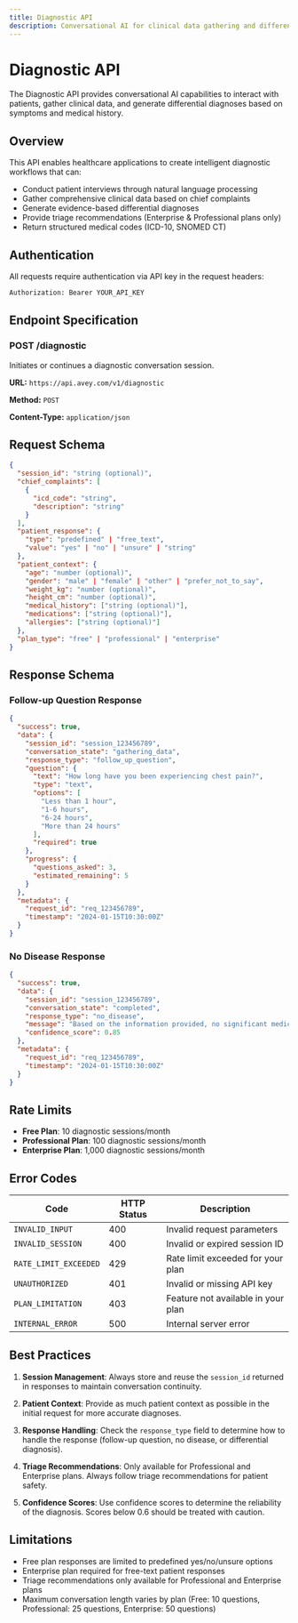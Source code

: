 ```yaml
---
title: Diagnostic API
description: Conversational AI for clinical data gathering and differential diagnosis generation
---
```


# Diagnostic API

The Diagnostic API provides conversational AI capabilities to interact with patients, gather clinical data, and generate differential diagnoses based on symptoms and medical history.

## Overview

This API enables healthcare applications to create intelligent diagnostic workflows that can:

- Conduct patient interviews through natural language processing
- Gather comprehensive clinical data based on chief complaints
- Generate evidence-based differential diagnoses
- Provide triage recommendations (Enterprise & Professional plans only)
- Return structured medical codes (ICD-10, SNOMED CT)

## Authentication

All requests require authentication via API key in the request headers:

```bash
Authorization: Bearer YOUR_API_KEY
```

## Endpoint Specification

### POST /diagnostic

Initiates or continues a diagnostic conversation session.

**URL:** `https://api.avey.com/v1/diagnostic`

**Method:** `POST`

**Content-Type:** `application/json`

## Request Schema

```json
{
  "session_id": "string (optional)",
  "chief_complaints": [
    {
      "icd_code": "string",
      "description": "string"
    }
  ],
  "patient_response": {
    "type": "predefined" | "free_text",
    "value": "yes" | "no" | "unsure" | "string"
  },
  "patient_context": {
    "age": "number (optional)",
    "gender": "male" | "female" | "other" | "prefer_not_to_say",
    "weight_kg": "number (optional)",
    "height_cm": "number (optional)",
    "medical_history": ["string (optional)"],
    "medications": ["string (optional)"],
    "allergies": ["string (optional)"]
  },
  "plan_type": "free" | "professional" | "enterprise"
}
```

## Response Schema

### Follow-up Question Response

```json
{
  "success": true,
  "data": {
    "session_id": "session_123456789",
    "conversation_state": "gathering_data",
    "response_type": "follow_up_question",
    "question": {
      "text": "How long have you been experiencing chest pain?",
      "type": "text",
      "options": [
        "Less than 1 hour",
        "1-6 hours",
        "6-24 hours",
        "More than 24 hours"
      ],
      "required": true
    },
    "progress": {
      "questions_asked": 3,
      "estimated_remaining": 5
    }
  },
  "metadata": {
    "request_id": "req_123456789",
    "timestamp": "2024-01-15T10:30:00Z"
  }
}
```

### No Disease Response

```json
{
  "success": true,
  "data": {
    "session_id": "session_123456789",
    "conversation_state": "completed",
    "response_type": "no_disease",
    "message": "Based on the information provided, no significant medical conditions were identified. Consider following up with a healthcare provider if symptoms persist or worsen.",
    "confidence_score": 0.85
  },
  "metadata": {
    "request_id": "req_123456789",
    "timestamp": "2024-01-15T10:30:00Z"
  }
}
```

## Rate Limits

- **Free Plan**: 10 diagnostic sessions/month
- **Professional Plan**: 100 diagnostic sessions/month
- **Enterprise Plan**: 1,000 diagnostic sessions/month

## Error Codes

| Code                  | HTTP Status | Description                        |
| --------------------- | ----------- | ---------------------------------- |
| `INVALID_INPUT`       | 400         | Invalid request parameters         |
| `INVALID_SESSION`     | 400         | Invalid or expired session ID      |
| `RATE_LIMIT_EXCEEDED` | 429         | Rate limit exceeded for your plan  |
| `UNAUTHORIZED`        | 401         | Invalid or missing API key         |
| `PLAN_LIMITATION`     | 403         | Feature not available in your plan |
| `INTERNAL_ERROR`      | 500         | Internal server error              |

## Best Practices

1. **Session Management**: Always store and reuse the `session_id` returned in responses to maintain conversation continuity.

2. **Patient Context**: Provide as much patient context as possible in the initial request for more accurate diagnoses.

3. **Response Handling**: Check the `response_type` field to determine how to handle the response (follow-up question, no disease, or differential diagnosis).

4. **Triage Recommendations**: Only available for Professional and Enterprise plans. Always follow triage recommendations for patient safety.

5. **Confidence Scores**: Use confidence scores to determine the reliability of the diagnosis. Scores below 0.6 should be treated with caution.

## Limitations

- Free plan responses are limited to predefined yes/no/unsure options
- Enterprise plan required for free-text patient responses
- Triage recommendations only available for Professional and Enterprise plans
- Maximum conversation length varies by plan (Free: 10 questions, Professional: 25 questions, Enterprise: 50 questions)
